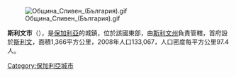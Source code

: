 [[Image:Община_Сливен_(България).gif|right]]

'''斯利文市'''（{{lang-bg|Сливен}}），是[[保加利亞|保加利亞]]的城鎮，位於該國東部，由[[斯利文州|斯利文州]]負責管轄，首府設於[[斯利文|斯利文]]，面積1,366平方公里，2008年人口133,067，人口密度每平方公里97.4人。

{{Bulgaria-geo-stub}}
[[Category:保加利亞城市|Category:保加利亞城市]]